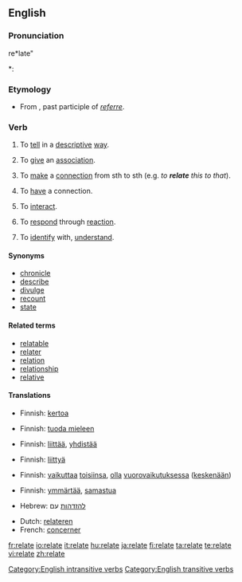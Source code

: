 ==English==

===Pronunciation===
re*late"
*: {{rhymes|eɪt}}

===Etymology===
* From {{etyl|la}} {{term|relatus|relātus|lang=la}}, past participle of ''[[referre]]''.

===Verb===
{{en-verb|relat|ing}}

# {{transitive}} To [[tell]] in a [[descriptive]] [[way]].
# {{transitive}} To [[give]] an [[association]].
# {{transitive}} To [[make]] a [[connection]] from sth to sth (e.g. ''to '''relate''' this to that'').
# {{intransitive}} To [[have]] a connection.
# {{intransitive}} To [[interact]].
# {{intransitive}} To [[respond]] through [[reaction]].
# {{context|intransitive|construed with '''to'''}} To [[identify]] with, [[understand]].

====Synonyms====
* [[chronicle]]
* [[describe]]
* [[divulge]]
* [[recount]]
* [[state]]

====Related terms====
* [[relatable]]
* [[relater]]
* [[relation]]
* [[relationship]]
* [[relative]]

====Translations====
{{trans-top|To tell in a descriptive way}}
* Finnish: [[kertoa]]
{{trans-mid}}
{{trans-bottom}}

{{trans-top|To give an association}}
* Finnish: [[tuoda mieleen]]
{{trans-mid}}
{{trans-bottom}}

{{trans-top|To make a connection from sth to sth}}
* Finnish: [[liittää]], [[yhdistää]]
{{trans-mid}}
{{trans-bottom}}

{{trans-top|To have a connection}}
* Finnish: [[liittyä]]
{{trans-mid}}
{{trans-bottom}}

{{trans-top|To interact}}
* Finnish: [[vaikuttaa]] [[toisensa|toisiinsa]], [[olla]] [[vuorovaikutus|vuorovaikutuksessa]] ([[keskenään]])
{{trans-mid}}
{{trans-bottom}}

{{trans-top|To respond through reaction}}
{{trans-mid}}
{{trans-bottom}}

{{trans-top|To identify with, understand}}
* Finnish: [[ymmärtää]], [[samastua]]
{{trans-mid}}
* Hebrew: [[להזדהות]] עם
{{trans-bottom}}

{{checktrans-top}}
* Dutch: [[relateren]]
* French: [[concerner]]
{{checktrans-bottom}}

[[Category:English intransitive verbs]]
[[Category:English transitive verbs]]


[[fr:relate]]
[[io:relate]]
[[it:relate]]
[[hu:relate]]
[[ja:relate]]
[[fi:relate]]
[[ta:relate]]
[[te:relate]]
[[vi:relate]]
[[zh:relate]]